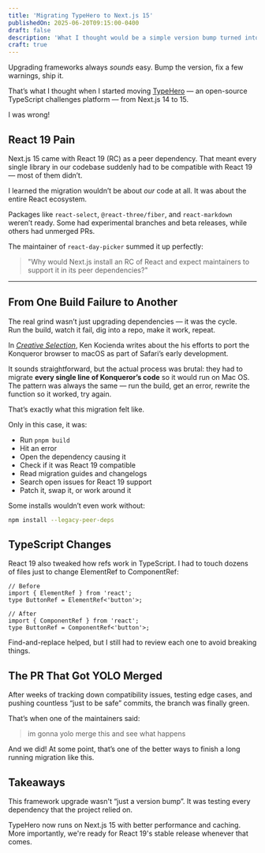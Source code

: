 ```yaml
---
title: 'Migrating TypeHero to Next.js 15'
publishedOn: 2025-06-20T09:15:00-0400
draft: false
description: 'What I thought would be a simple version bump turned into weeks of hunting down compatibility issues across dozens of repositories.'
craft: true
---
```


Upgrading frameworks always _sounds_ easy. Bump the version, fix a few warnings, ship it.

That’s what I thought when I started moving [TypeHero](https://typehero.dev) — an open-source TypeScript challenges platform — from Next.js 14 to 15.

I was wrong!

## React 19 Pain

Next.js 15 came with React 19 (RC) as a peer dependency. That meant every single library in our codebase suddenly had to be compatible with React 19 — most of them didn’t.

I learned the migration wouldn’t be about _our_ code at all. It was about the entire React ecosystem.

Packages like `react-select`, `@react-three/fiber`, and `react-markdown` weren’t ready. Some had experimental branches and beta releases, while others had unmerged PRs.

The maintainer of `react-day-picker` summed it up perfectly:

> "Why would Next.js install an RC of React and expect maintainers to support it in its peer dependencies?"

---

## From One Build Failure to Another

The real grind wasn’t just upgrading dependencies — it was the cycle.  
Run the build, watch it fail, dig into a repo, make it work, repeat.

In [_Creative Selection_](https://www.amazon.com/Creative-Selection-Inside-Apples-Process/dp/1250194466),
Ken Kocienda writes about the his efforts to port the Konqueror browser to macOS as part of Safari’s early development.

It sounds straightforward, but the actual process was brutal: they had to
migrate **every single line of Konqueror’s code** so it would run on Mac OS.
The pattern was always the same — run the build, get an error, rewrite the function so it worked, try again.

That’s exactly what this migration felt like.

Only in this case, it was:

- Run `pnpm build`
- Hit an error
- Open the dependency causing it
- Check if it was React 19 compatible
- Read migration guides and changelogs
- Search open issues for React 19 support
- Patch it, swap it, or work around it

Some installs wouldn’t even work without:

```bash
npm install --legacy-peer-deps
```

## TypeScript Changes

React 19 also tweaked how refs work in TypeScript. I had to touch dozens of files just to change ElementRef to ComponentRef:

```tsx
// Before
import { ElementRef } from 'react';
type ButtonRef = ElementRef<'button'>;

// After
import { ComponentRef } from 'react';
type ButtonRef = ComponentRef<'button'>;
```

Find-and-replace helped, but I still had to review each one to avoid breaking things.

## The PR That Got YOLO Merged

After weeks of tracking down compatibility issues, testing edge cases, and pushing countless “just to be safe” commits, the branch was finally green.

That’s when one of the maintainers said:

> im gonna yolo merge this and see what happens

And we did! At some point, that’s one of the better ways to finish a long running migration like this.

## Takeaways

This framework upgrade wasn't “just a version bump”.
It was testing every dependency that the project relied on.

TypeHero now runs on Next.js 15 with better performance and caching.
More importantly, we're ready for React 19's stable release whenever that comes.
